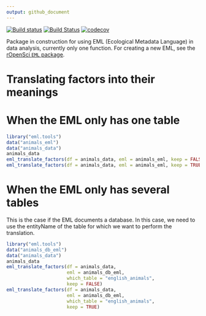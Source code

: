 ```yaml
---
output: github_document
---
```


[![Build status](https://ci.appveyor.com/api/projects/status/fju06tfixss6dce8?svg=true)](https://ci.appveyor.com/project/masalmon/eml-tools)
[![Build Status](https://travis-ci.org/maelle/eml.tools.svg?branch=master)](https://travis-ci.org/maelle/eml.tools)
[![codecov](https://codecov.io/gh/maelle/eml.tools/branch/master/graph/badge.svg)](https://codecov.io/gh/maelle/eml.tools)

Package in construction for using EML (Ecological Metadata Language) in data analysis, currently only one function. For creating a new EML, see the [rOpenSci `EML` package](https://github.com/ropensci/EML).

# Translating factors into their meanings

# When the EML only has one table

```r
library("eml.tools")
data("animals_eml")
data("animals_data")
animals_data
eml_translate_factors(df = animals_data, eml = animals_eml, keep = FALSE)
eml_translate_factors(df = animals_data, eml = animals_eml, keep = TRUE)

```


# When the EML only has several tables

This is the case if the EML documents a database. In this case, we need to use the entityName of the table for which we want to perform the translation.

```r
library("eml.tools")
data("animals_db_eml")
data("animals_data")
animals_data
eml_translate_factors(df = animals_data,
                      eml = animals_db_eml,
                      which_table = "english_animals",
                      keep = FALSE)
eml_translate_factors(df = animals_data,
                      eml = animals_db_eml,
                      which_table = "english_animals",
                      keep = TRUE)

```
